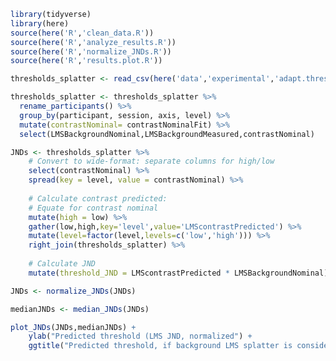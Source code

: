 ```r
library(tidyverse)
library(here)
source(here('R','clean_data.R'))
source(here('R','analyze_results.R'))
source(here('R','normalize_JNDs.R'))
source(here('R','results.plot.R'))
```
```r
thresholds_splatter <- read_csv(here('data','experimental','adapt.thresholds.splatter.csv'))
```
```r
thresholds_splatter <- thresholds_splatter %>%
  rename_participants() %>%
  group_by(participant, session, axis, level) %>%
  mutate(contrastNominal= contrastNominalFit) %>%
  select(LMSBackgroundNominal,LMSBackgroundMeasured,contrastNominal)
```
```r
JNDs <- thresholds_splatter %>%
    # Convert to wide-format: separate columns for high/low
    select(contrastNominal) %>%
    spread(key = level, value = contrastNominal) %>%
    
    # Calculate contrast predicted:
    # Equate for contrast nominal
    mutate(high = low) %>%
    gather(low,high,key='level',value='LMScontrastPredicted') %>%
    mutate(level=factor(level,levels=c('low','high'))) %>%
    right_join(thresholds_splatter) %>%
    
    # Calculate JND
    mutate(threshold_JND = LMScontrastPredicted * LMSBackgroundNominal)
```
```r
JNDs <- normalize_JNDs(JNDs)
```
```r
medianJNDs <- median_JNDs(JNDs)
```
```r
plot_JNDs(JNDs,medianJNDs) +
    ylab("Predicted threshold (LMS JND, normalized") +
    ggtitle("Predicted threshold, if background LMS splatter is considered")
```